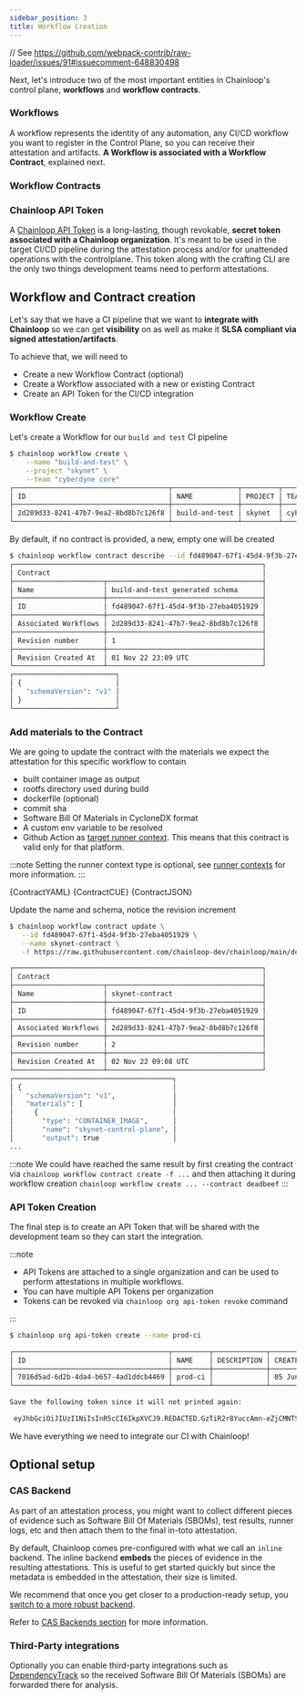 ```yaml
---
sidebar_position: 3
title: Workflow Creation
---
```


// See https://github.com/webpack-contrib/raw-loader/issues/91#issuecomment-648830498

Next, let's introduce two of the most important entities in Chainloop's control plane, **workflows** and **workflow contracts**.

### Workflows

A workflow represents the identity of any automation, any CI/CD workflow you want to register in the Control Plane, so you can receive their attestation and artifacts. **A Workflow is associated with a Workflow Contract**, explained next.

### Workflow Contracts

<WorkflowContractIntro />

### Chainloop API Token

A [Chainloop API Token](/reference/operator/api-tokens) is a long-lasting, though revokable, **secret token associated with a Chainloop organization**. It's meant to be used in the target CI/CD pipeline during the attestation process and/or for unattended operations with the controlplane. This token along with the crafting CLI are the only two things development teams need to perform attestations.

## Workflow and Contract creation

Let's say that we have a CI pipeline that we want to **integrate with Chainloop** so we can get **visibility** on as well as make it **SLSA compliant via signed attestation/artifacts**.

To achieve that, we will need to

- Create a new Workflow Contract (optional)
- Create a Workflow associated with a new or existing Contract
- Create an API Token for the CI/CD integration

### Workflow Create

Let's create a Workflow for our `build and test` CI pipeline

```bash
$ chainloop workflow create \
    --name "build-and-test" \
    --project "skynet" \
    --team "cyberdyne core"
┌──────────────────────────────────────┬────────────────┬─────────┬────────────────┬─────────────────────┬────────┬─────────────────┐
│ ID                                   │ NAME           │ PROJECT │ TEAM           │ CREATED AT          │ # RUNS │ LAST RUN STATUS │
├──────────────────────────────────────┼────────────────┼─────────┼────────────────┼─────────────────────┼────────┼─────────────────┤
│ 2d289d33-8241-47b7-9ea2-8bd8b7c126f8 │ build-and-test │ skynet  │ cyberdyne core │ 01 Nov 22 23:09 UTC │      0 │                 │
└──────────────────────────────────────┴────────────────┴─────────┴────────────────┴─────────────────────┴────────┴─────────────────┘
```

By default, if no contract is provided, a new, empty one will be created

```bash
$ chainloop workflow contract describe --id fd489047-67f1-45d4-9f3b-27eba4051929
┌─────────────────────────────────────────────────────────────┐
│ Contract                                                    │
├──────────────────────┬──────────────────────────────────────┤
│ Name                 │ build-and-test generated schema      │
├──────────────────────┼──────────────────────────────────────┤
│ ID                   │ fd489047-67f1-45d4-9f3b-27eba4051929 │
├──────────────────────┼──────────────────────────────────────┤
│ Associated Workflows │ 2d289d33-8241-47b7-9ea2-8bd8b7c126f8 │
├──────────────────────┼──────────────────────────────────────┤
│ Revision number      │ 1                                    │
├──────────────────────┼──────────────────────────────────────┤
│ Revision Created At  │ 01 Nov 22 23:09 UTC                  │
└──────────────────────┴──────────────────────────────────────┘
┌─────────────────────────┐
│ {                       │
│   "schemaVersion": "v1" │
│ }                       │
└─────────────────────────┘
```

### Add materials to the Contract

We are going to update the contract with the materials we expect the attestation for this specific workflow to contain

- built container image as output
- rootfs directory used during build
- dockerfile (optional)
- commit sha
- Software Bill Of Materials in CycloneDX format
- A custom env variable to be resolved
- Github Action as [target runner context](/reference/operator/contract#runner-context). This means that this contract is valid only for that platform.

:::note
Setting the runner context type is optional, see [runner contexts](/reference/operator/contract#runner-context) for more information.
:::

<Tabs>
  <TabItem value="yaml" label="yaml" default>
    <CodeBlock language="yaml" title="skynet.contract.yaml" showLineNumbers>
      {ContractYAML}
    </CodeBlock>
  </TabItem>
  <TabItem value="cue" label="cue">
    <CodeBlock language="cue" title="skynet.contract.cue" showLineNumbers>
      {ContractCUE}
    </CodeBlock>
  </TabItem>
  <TabItem value="json" label="json">
    <CodeBlock language="json" title="skynet.contract.json" showLineNumbers>
      {ContractJSON}
    </CodeBlock>
  </TabItem>
</Tabs>

Update the name and schema, notice the revision increment

```bash
$ chainloop workflow contract update \
   --id fd489047-67f1-45d4-9f3b-27eba4051929 \
   --name skynet-contract \
   -f https://raw.githubusercontent.com/chainloop-dev/chainloop/main/docs/examples/contracts/skynet/contract.yaml

┌─────────────────────────────────────────────────────────────┐
│ Contract                                                    │
├──────────────────────┬──────────────────────────────────────┤
│ Name                 │ skynet-contract                      │
├──────────────────────┼──────────────────────────────────────┤
│ ID                   │ fd489047-67f1-45d4-9f3b-27eba4051929 │
├──────────────────────┼──────────────────────────────────────┤
│ Associated Workflows │ 2d289d33-8241-47b7-9ea2-8bd8b7c126f8 │
├──────────────────────┼──────────────────────────────────────┤
│ Revision number      │ 2                                    │
├──────────────────────┼──────────────────────────────────────┤
│ Revision Created At  │ 02 Nov 22 09:08 UTC                  │
└──────────────────────┴──────────────────────────────────────┘
┌───────────────────────────────────────┐
│ {                                     │
│   "schemaVersion": "v1",              │
│   "materials": [                      │
│     {                                 │
│       "type": "CONTAINER_IMAGE",      │
│       "name": "skynet-control-plane", │
│       "output": true                  │
...
```

:::note
We could have reached the same result by first creating the contract via `chainloop workflow contract create -f ...` and then attaching it during workflow creation `chainloop workflow create ... --contract deadbeef`
:::

### API Token Creation

The final step is to create an API Token that will be shared with the development team so they can start the integration.

:::note

- API Tokens are attached to a single organization and can be used to perform attestations in multiple workflows.
- You can have multiple API Tokens per organization
- Tokens can be revoked via `chainloop org api-token revoke` command

:::

```bash
$ chainloop org api-token create --name prod-ci

┌──────────────────────────────────────┬─────────┬─────────────┬─────────────────────┬────────────┬────────────┐
│ ID                                   │ NAME    │ DESCRIPTION │ CREATED AT          │ EXPIRES AT │ REVOKED AT │
├──────────────────────────────────────┼─────────┼─────────────┼─────────────────────┼────────────┼────────────┤
│ 7016d5ad-6d2b-4da4-b657-4ad1ddcb4469 │ prod-ci │             │ 05 Jun 24 14:56 UTC │            │            │
└──────────────────────────────────────┴─────────┴─────────────┴─────────────────────┴────────────┴────────────┘

Save the following token since it will not printed again: 

 eyJhbGciOiJIUzI1NiIsInR5cCI6IkpXVCJ9.REDACTED.GzTiR2r8YuccAmn-eZjCMNTSY5MU2gcRGNzu5rBhl80

```

We have everything we need to integrate our CI with Chainloop!

## Optional setup

### CAS Backend

As part of an attestation process, you might want to collect different pieces of evidence such as Software Bill Of Materials (SBOMs), test results, runner logs, etc and then attach them to the final in-toto attestation.

By default, Chainloop comes pre-configured with what we call an `inline` backend. The inline backend **embeds** the pieces of evidence in the resulting attestations.
This is useful to get started quickly but since the metadata is embedded in the attestation, their size is limited.

We recommend that once you get closer to a production-ready setup, you [switch to a more robust backend](/reference/operator/cas-backend#oci-registry).

Refer to [CAS Backends section](/reference/operator/cas-backend) for more information.

### Third-Party integrations

Optionally you can enable third-party integrations such as [DependencyTrack](/guides/dependency-track) so the received Software Bill Of Materials (SBOMs) are forwarded there for analysis.
